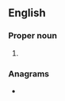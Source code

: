 ==English==

===Proper noun===
{{en-proper noun}}

# {{initialism of|{{w|Malaysian National Space Agency}}|lang=en}}

===Anagrams===
* {{anagrams|en|-mans|MANs|MNAs|NASM|mans|mnas}}